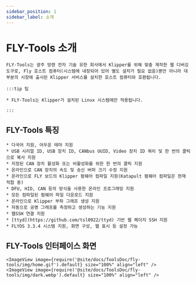 ```yaml
---
sidebar_position: 1
sidebar_label: 소개
---
```


# FLY-Tools 소개

    FLY-Tools는 광주 망렌 전자 기술 유한 회사에서 Klipper를 위해 맞춤 제작한 웹 디버깅 도구로, Fly 호스트 컴퓨터(시스템에 내장되어 있어 별도 설치가 필요 없음)뿐만 아니라 대부분의 시장에 출시된 Klipper 서비스를 설치한 호스트 컴퓨터와 호환됩니다.

    :::tip 팁

    * FLY-Tools는 Klipper가 설치된 Linux 시스템에만 적용됩니다.

    :::

## FLY-Tools 특징

    * 다국어 지원, 어두운 테마 지원
    * USB 시리얼 ID, USB 장치 ID, CANbus UUID, Video 장치 ID 쿼리 및 한 번의 클릭으로 복사 지원
    * 지정된 CAN 장치 활성화 또는 비활성화를 위한 한 번의 클릭 지원
    * 온라인으로 CAN 장치의 속도 및 송신 버퍼 크기 수정 지원
    * 온라인으로 FLY 보드의 Klipper 펌웨어 컴파일 지원(Katapult 펌웨어 컴파일은 현재 적합 중)
    * DFU, HID, CAN 등의 방식을 사용한 온라인 프로그래밍 지원
    * 모든 컴파일된 펌웨어 파일 다운로드 지원
    * 온라인으로 Klipper 부하 그래프 생성 지원
    * 자동으로 공명 그래프를 측정하고 생성하는 기능 지원
    * 웹SSH 연결 지원
    * [ttyd](https://github.com/tsl0922/ttyd) 기반 웹 페이지 SSH 지원
    * FLYOS 3.3.4 시스템 지원, 화면 구성, 웹 표시 등 설정 가능

## FLY-Tools 인터페이스 화면

    <ImageView image={require('@site/docs/ToolsDoc/fly-tools/img/home.gif').default} size="100%" align="left" />
    <ImageView image={require('@site/docs/ToolsDoc/fly-tools/img/dark.webp').default} size="100%" align="left" />
